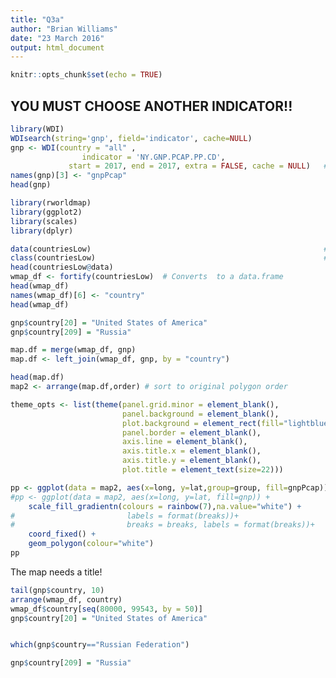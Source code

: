 ```yaml
---
title: "Q3a"
author: "Brian Williams"
date: "23 March 2016"
output: html_document
---
```


```r
knitr::opts_chunk$set(echo = TRUE)
```
## YOU MUST CHOOSE ANOTHER INDICATOR!!
```r
library(WDI)
WDIsearch(string='gnp', field='indicator', cache=NULL)
gnp <- WDI(country = "all" ,
                indicator = 'NY.GNP.PCAP.PP.CD',
             start = 2017, end = 2017, extra = FALSE, cache = NULL)   #GNP
names(gnp)[3] <- "gnpPcap"
head(gnp)
```

```r
library(rworldmap)
library(ggplot2)
library(scales)
library(dplyr)

data(countriesLow)                                                    #1.
class(countriesLow)                                                   #1.
head(countriesLow@data)
wmap_df <- fortify(countriesLow)  # Converts  to a data.frame
head(wmap_df)
names(wmap_df)[6] <- "country"
head(wmap_df)
```



```r
gnp$country[20] = "United States of America"
gnp$country[209] = "Russia"

map.df = merge(wmap_df, gnp)
map.df <- left_join(wmap_df, gnp, by = "country")   
```


```r
head(map.df)
map2 <- arrange(map.df,order) # sort to original polygon order

theme_opts <- list(theme(panel.grid.minor = element_blank(),
                         panel.background = element_blank(),
                         plot.background = element_rect(fill="lightblue"),
                         panel.border = element_blank(),
                         axis.line = element_blank(),
                         axis.title.x = element_blank(),
                         axis.title.y = element_blank(),
                         plot.title = element_text(size=22)))            #4.

pp <- ggplot(data = map2, aes(x=long, y=lat,group=group, fill=gnpPcap)) +
#pp <- ggplot(data = map2, aes(x=long, y=lat, fill=gnp)) +
    scale_fill_gradientn(colours = rainbow(7),na.value="white") +
#                         labels = format(breaks))+
#                         breaks = breaks, labels = format(breaks))+
    coord_fixed() + 
    geom_polygon(colour="white")  
pp                                                                       #5.

```
The map needs a title!


```r
tail(gnp$country, 10)
arrange(wmap_df, country)
wmap_df$country[seq(80000, 99543, by = 50)]
gnp$country[20] = "United States of America"


which(gnp$country=="Russian Federation")

gnp$country[209] = "Russia"

```

